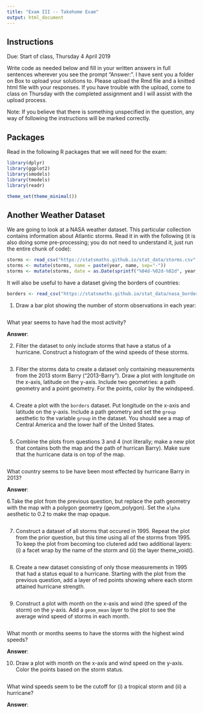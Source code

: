```yaml
---
title: "Exam III -- Takehome Exam"
output: html_document
---
```


## Instructions

Due: Start of class, Thursday 4 April 2019

Write code as needed below and fill in your written answers in full
sentences wherever you see the prompt "Answer:". I have sent you a folder on
Box to upload your solutions to. Please upload the Rmd file and a knitted html
file with your responses. If you have trouble with the upload, come to class
on Thursday with the completed assignment and I will assist with the upload
process.

Note: If you believe that there is something unspecified in the question, any
way of following the instructions will be marked correctly.

## Packages

Read in the following R packages that we will need for the exam:

```r
library(dplyr)
library(ggplot2)
library(smodels)
library(tmodels)
library(readr)

theme_set(theme_minimal())
```

## Another Weather Dataset

We are going to look at a NASA weather dataset. This particular
collection contains information about Atlantic storms. Read it in with the
following (it is also doing some pre-processing; you do not need to understand
it, just run the entire chunk of code):

```r
storms <- read_csv("https://statsmaths.github.io/stat_data/storms.csv", guess_max = 10000)
storms <- mutate(storms, name = paste(year, name, sep="-"))
storms <- mutate(storms, date = as.Date(sprintf("%04d-%02d-%02d", year, month, day)))
```

It will also be useful to have a dataset giving the borders of countries:

```r
borders <- read_csv("https://statsmaths.github.io/stat_data/nasa_borders.csv")
```

1. Draw a bar plot showing the number of storm observations in each year:

```r

```

What year seems to have had the most activity?

**Answer**:

2. Filter the dataset to only include storms that have a status of a hurricane. Construct
a histogram of the wind speeds of these storms.

```r

```

3. Filter the storms data to create a dataset only containing measurements from the
2013 storm Barry ("2013-Barry"). Draw a plot with longitude on the x-axis, latitude
on the y-axis. Include two geometries: a path geometry and a point geometry. For the
points, color by the windspeed.

```r

```

4. Create a plot with the `borders` dataset. Put longitude on the x-axis and latitude
on the y-axis. Include a path geometry and set the `group` aesthetic to the variable
`group` in the dataset. You should see a map of Central America and the lower half of
the United States.

```r

```

5. Combine the plots from questions 3 and 4 (not literally; make a new
plot that contains both the map and the path of hurrican Barry). Make sure that
the hurricane data is on top of the map.

```r

```

What country seems to be have been most effected by hurricane Barry in 2013?

**Answer**:

6.Take the plot from the previous question, but replace the path geometry with the
map with a polygon geometry (geom_polygon). Set the `alpha` aesthetic to 0.2 to make
the map opaque.

```r

```

7. Construct a dataset of all storms that occured in 1995. Repeat the plot from the
prior question, but this time using all of the storms from 1995. To keep the plot from
becoming too clutered add two additional layers: (i) a facet wrap by the name of the storm
and (ii) the layer theme_void().

```r

```

8. Create a new dataset consisting of only those measurements in 1995 that had a status
equal to a hurricane. Starting with the plot from the previous question, add a layer of
red points showing where each storm attained hurricane strength.

```r

```

9. Construct a plot with month on the x-axis and wind (the speed of the storm) on the y-axis.
Add a `geom_mean` layer to the plot to see the average wind speed of storms in each month.

```r

```

What month or months seems to have the storms with the highest wind speeds?

**Answer**:

10. Draw a plot with month on the x-axis and wind speed on the y-axis. Color the
points based on the storm status.

```r

```

What wind speeds seem to be the cutoff for (i) a tropical storm and (ii) a
hurricane?

**Answer**:



